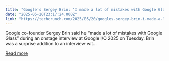 ```yaml
---
title: "Google’s Sergey Brin: ‘I made a lot of mistakes with Google Glass’"
date: "2025-05-20T23:17:24.000Z"
link: "https://techcrunch.com/2025/05/20/googles-sergey-brin-i-made-a-lot-of-mistakes-with-google-glass/"
---
```


Google co-founder Sergey Brin said he &#8220;made a lot of mistakes with Google Glass&#8221; during an onstage interview at Google I/O 2025 on Tuesday. Brin was a surprise addition to an interview wit...

[Read more](https://techcrunch.com/2025/05/20/googles-sergey-brin-i-made-a-lot-of-mistakes-with-google-glass/)
